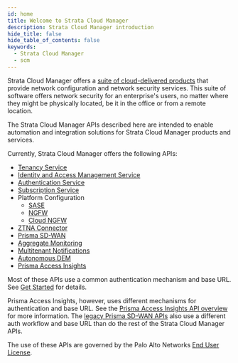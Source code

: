 ```yaml
---
id: home
title: Welcome to Strata Cloud Manager
description: Strata Cloud Manager introduction
hide_title: false
hide_table_of_contents: false
keywords:
  - Strata Cloud Manager
  - scm
---
```


Strata Cloud Manager offers a [suite of cloud-delivered products](https://docs.paloaltonetworks.com/strata-cloud-manager)
that provide network configuration and network
security services. This suite of software offers network security for an enterprise's users, no
matter where they might be physically located, be it in the office or from a remote location.

The Strata Cloud Manager APIs described here are intended to enable automation and integration solutions for
Strata Cloud Manager products and services.

Currently, Strata Cloud Manager offers the following APIs:

- [Tenancy Service](/scm/api/tenancy/tenancy-api)
- [Identity and Access Management Service](/scm/api/iam/iam-api)
- [Authentication Service](/scm/api/auth/auth-api)
- [Subscription Service](/scm/api/subscription/subscription-api)
- Platform Configuration
  - [SASE](/scm/api/config/sase/operations/config-operations/)
  - [NGFW](/scm/api/config/ngfw/operations/config-operations/)
  - [Cloud NGFW](/scm/api/config/cloudngfw/operations/config-operations/)
- [ZTNA Connector](/access/api/ztna/ztna-connector-apis/)
- [Prisma SD-WAN](/sdwan/docs)
- [Aggregate Monitoring](/scm/docs/mt-monitor)
- [Multitenant Notifications](/scm/api/mt-notifications)
- [Autonomous DEM](/access/docs/adem)
- [Prisma Access Insights](/access/docs/insights)

Most of these APIs use a common authentication mechanism and base URL. See [Get Started](/scm/docs/getstarted) for details.

Prisma Access Insights, however, uses different mechanisms for authentication and base URL. See the
[Prisma Access Insights API overview](/access/docs/insights) for more information.
The [legacy Prisma SD-WAN APIs](/sdwan/docs)
also use a different auth workflow and base URL than do the rest of the 
Strata Cloud Manager APIs.

The use of these APIs are governed by the Palo Alto Networks
[End User License](https://www.paloaltonetworks.com/content/dam/pan/en_US/assets/pdf/legal/palo-alto-networks-end-user-license-agreement-eula.pdf).
